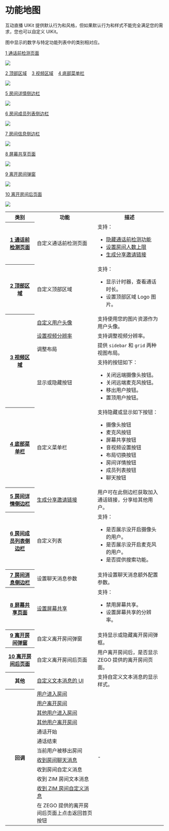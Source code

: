 # 功能地图

互动直播 UIKit 提供默认行为和风格，但如果默认行为和样式不能完全满足您的需求，您也可以自定义 UIKit。

图中显示的数字与特定功能列表中的类别相对应。

<a id="t1" href="#顶部区域">1 通话前检测页面</a>

<Frame width="512" height="auto" caption=""><img src="https://doc-media.zego.im/sdk-doc/Pics/ZegoUIKit/Web/feature_map/Live_streaming_map_web_1.jpeg" /></Frame>

<a id="t2" href="#顶部区域">2 顶部区域</a>&nbsp;&nbsp;&nbsp;&nbsp;<a id="t3" href="#视频区域">3 视频区域</a>&nbsp;&nbsp;&nbsp;&nbsp;<a id="t4" href="#底部菜单栏">4 底部菜单栏</a>

<Frame width="512" height="auto" caption=""><img src="https://doc-media.zego.im/sdk-doc/Pics/ZegoUIKit/Web/feature_map/Live_streaming_map_web_2.jpeg" /></Frame>

<a id="t5" href="#房间详情侧边栏">5 房间详情侧边栏</a>

<Frame width="512" height="auto" caption=""><img src="https://doc-media.zego.im/sdk-doc/Pics/ZegoUIKit/Web/feature_map/Live_streaming_map_web_3.jpeg" /></Frame>

<a id="t6" href="#房间成员列表侧边栏">6 房间成员列表侧边栏</a>

<Frame width="512" height="auto" caption=""><img src="https://doc-media.zego.im/sdk-doc/Pics/ZegoUIKit/Web/feature_map/Live_streaming_map_web_4.jpeg" /></Frame>

<a id="t7" href="#房间信息侧边栏">7 房间信息侧边栏</a>

<Frame width="512" height="auto" caption=""><img src="https://doc-media.zego.im/sdk-doc/Pics/ZegoUIKit/Web/feature_map/Live_streaming_map_web_5.jpeg" /></Frame>

<a id="t8" href="#屏幕共享页面">8 屏幕共享页面</a>

<Frame width="512" height="auto" caption=""><img src="https://doc-media.zego.im/sdk-doc/Pics/ZegoUIKit/Web/feature_map/Live_streaming_map_web_6.jpeg" /></Frame>

<a id="t9" href="#离开房间弹窗">9 离开房间弹窗</a>

<Frame width="512" height="auto" caption=""><img src="https://doc-media.zego.im/sdk-doc/Pics/ZegoUIKit/Web/feature_map/Live_streaming_map_web_7.jpeg" /></Frame>

<a id="t10" href="#离开房间后页面">10 离开房间后页面</a>
<Frame width="512" height="auto" caption=""><img src="https://doc-media.zego.im/sdk-doc/Pics/ZegoUIKit/Web/feature_map/callkit_web_map_8.jpeg" /></Frame>

<table>
  <tbody>
    <tr>
      <th>类别</th>
      <th>功能</th>
      <th>描述</th>
    </tr>
    <tr id="通话前检测页面">
      <th><a href="#t1">1 通话前检测页面</a></th>
      <td>自定义通话前检测页面</td>
      <td>
        支持：
        <ul>
          <li><a href="Custom%20prebuilt%20features/Set%20a%20direct%20join%20session.mdx" target="_blank">隐藏通话前检测功能</a></li>
          <li><a href="Custom%20prebuilt%20features/Limit%20the%20number%20of%20participants.mdx" target="_blank">设置房间人数上限</a></li>
          <li><a href="Custom%20prebuilt%20features/Invite%20via%20a%20shared%20link.mdx" target="_blank">生成分享邀请链接</a></li>
        </ul>
      </td>
    </tr>
    <tr id="顶部区域">
      <th><a href="#t2">2 顶部区域</a></th>
      <td>自定义顶部区域</td>
      <td>
        支持：
        <ul>
          <li>显示计时器，查看通话时长。</li>
          <li>设置顶部区域 Logo 图片。</li>
        </ul>
      </td>
    </tr>
    <tr id="视频区域">
      <th rowspan="4"><a href="#t3">3 视频区域</a></th>
      <td><a href="Custom%20prebuilt%20features/Set%20user%20avatar.mdx" target="_blank">自定义用户头像</a></td>
      <td>支持使用您的图片资源作为用户头像。</td>
    </tr>
    <tr>
      <td><a href="Custom%20prebuilt%20features/Set%20video%20resolution.mdx" target="_blank">设置视频分辨率</a></td>
      <td>支持调整视频分辨率。</td>
    </tr>
    <tr>
      <td>调整布局</td>
      <td>提供 <code>sidebar</code> 和 <code>grid</code> 两种视图布局。</td>
    </tr>
    <tr>
      <td>显示或隐藏按钮</td>
      <td>
        支持的按钮如下：
        <ul>
          <li>关闭远端摄像头按钮。</li>
          <li>关闭远端麦克风按钮。</li>
          <li>移出用户按钮。</li>
          <li>置顶用户按钮。</li>
        </ul>
      </td>
    </tr>
    <tr id="底部菜单栏">
      <th><a href="#t4">4 底部菜单栏</a></th>
      <td>自定义菜单栏</td>
      <td>
        支持隐藏或显示如下按钮：
        <ul>
          <li>摄像头按钮</li>
          <li>麦克风按钮</li>
          <li>屏幕共享按钮</li>
          <li>音视频设置按钮</li>
          <li>布局切换按钮</li>
          <li>房间详情按钮</li>
          <li>成员列表按钮</li>
          <li>聊天按钮</li>
        </ul>
      </td>
    </tr>
    <tr id="房间详情侧边栏">
      <th><a href="#t5">5 房间详情侧边栏</a></th>
      <td><a href="Custom%20prebuilt%20features/Invite%20via%20a%20shared%20link.mdx" target="_blank">生成分享邀请链接</a></td>
      <td>用户可在此侧边栏获取加入通话链接，分享给其他用户。</td>
    </tr>
    <tr id="房间成员列表侧边栏">
      <th><a href="#t6">6 房间成员列表侧边栏</a></th>
      <td>自定义列表</td>
      <td>
        支持：
        <ul>
          <li>是否展示没开启摄像头的用户。</li>
          <li>是否展示没开启麦克风的用户。</li>
          <li>是否提供搜索功能。</li>
        </ul>
      </td>
    </tr>
    <tr id="房间消息侧边栏">
      <th><a href="#t7">7 房间消息侧边栏</a></th>
      <td>设置聊天消息参数</td>
      <td>支持设置聊天消息额外配置参数。</td>
    </tr>
    <tr id="屏幕共享页面">
      <th><a href="#t8">8 屏幕共享页面</a></th>
      <td><a href="Custom%20prebuilt%20features/Screen%20sharing.mdx" target="_blank">设置屏幕共享</a></td>
      <td>
        支持：
        <ul>
          <li>禁用屏幕共享。</li>
          <li>设置屏幕共享的分辨率。</li>
        </ul>
      </td>
    </tr>
    <tr id="离开房间弹窗">
      <th><a href="#t9">9 离开房间弹窗</a></th>
      <td>自定义离开房间弹窗</td>
      <td>支持显示或隐藏离开房间弹框。</td>
    </tr>
    <tr id="离开房间页面">
      <th><a href="#t10">10 离开房间后页面</a></th>
      <td>自定义离开房间后页面</td>
      <td>用户离开房间后，是否显示 ZEGO 提供的离开房间页面。</td>
    </tr>
    <tr>
      <th>其他</th>
      <td><a href="Custom%20prebuilt%20features/Custom%20message%20UI.mdx" target="_blank">自定义文本消息的 UI</a></td>
      <td>支持自定义文本消息的显示样式。</td>
    </tr>
    <tr>
      <th rowspan="12">回调</th>
      <td><a href="Custom%20prebuilt%20features/Callback%20on%20room%20joining%20or%20leaving.mdx" target="_blank">用户进入房间</a></td>
      <td rowspan="12">-</td>
    </tr>
    <tr>
      <td><a href="Custom%20prebuilt%20features/Callback%20on%20room%20joining%20or%20leaving.mdx" target="_blank">用户离开房间</a></td>
    </tr>
    <tr>
      <td><a href="Custom%20prebuilt%20features/In-room%20messages.mdx" target="_blank">其他用户进入房间</a></td>
    </tr>
    <tr>
      <td><a href="Custom%20prebuilt%20features/In-room%20messages.mdx" target="_blank">其他用户离开房间</a></td>
    </tr>
    <tr>
      <td>通话开始</td>
    </tr>
    <tr>
      <td>通话结束</td>
    </tr>
    <tr>
      <td>当前用户被移出房间</td>
    </tr>
    <tr>
      <td><a href="Custom%20prebuilt%20features/In-room%20messages.mdx" target="_blank">收到房间聊天消息</a></td>
    </tr>
    <tr>
      <td>收到房间自定义消息</td>
    </tr>
    <tr>
      <td>收到 ZIM 房间文本消息</td>
    </tr>
    <tr>
      <td><a href="Custom%20prebuilt%20features/In-room%20messages.mdx" target="_blank">收到 ZIM 房间自定义消息</a></td>
    </tr>
    <tr>
      <td>在 ZEGO 提供的离开房间后页面上点击返回首页按钮</td>
    </tr>
  </tbody>
</table>
